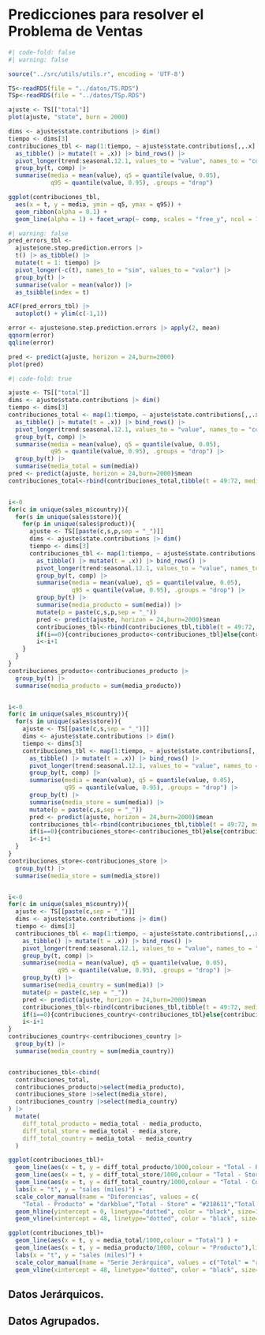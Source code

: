 
# Predicciones para resolver el Problema de Ventas

```r

#| code-fold: false
#| warning: false

source("../src/utils/utils.r", encoding = 'UTF-8')

```


```r
TS<-readRDS(file = "../datos/TS.RDS") 
TSp<-readRDS(file = "../datos/TSp.RDS") 
```

```r
ajuste <- TS[["total"]]
plot(ajuste, "state", burn = 2000)
```

```r
dims <- ajuste$state.contributions |> dim()
tiempo <- dims[3]
contribuciones_tbl <- map(1:tiempo, ~ ajuste$state.contributions[,,.x] |> 
  as_tibble() |> mutate(t = .x)) |> bind_rows() |> 
  pivot_longer(trend:seasonal.12.1, values_to = "value", names_to = "comp") |> 
  group_by(t, comp) |> 
  summarise(media = mean(value), q5 = quantile(value, 0.05),
            q95 = quantile(value, 0.95), .groups = "drop")

ggplot(contribuciones_tbl, 
  aes(x = t, y = media, ymin = q5, ymax = q95)) +
  geom_ribbon(alpha = 0.1) + 
  geom_line(alpha = 1) + facet_wrap(~ comp, scales = "free_y", ncol = 1)
```

```r
#| warning: false
pred_errors_tbl <- 
  ajuste$one.step.prediction.errors |> 
  t() |> as_tibble() |>
  mutate(t = 1: tiempo) |> 
  pivot_longer(-c(t), names_to = "sim", values_to = "valor") |> 
  group_by(t) |> 
  summarise(valor = mean(valor)) |> 
  as_tsibble(index = t)

ACF(pred_errors_tbl) |> 
  autoplot() + ylim(c(-1,1))
```

```r
error <- ajuste$one.step.prediction.errors |> apply(2, mean)
qqnorm(error)
qqline(error)
```


```r
pred <- predict(ajuste, horizon = 24,burn=2000)
plot(pred)
```



```r
#| code-fold: true

ajuste <- TS[["total"]]
dims <- ajuste$state.contributions |> dim()
tiempo <- dims[3]
contribuciones_total <- map(1:tiempo, ~ ajuste$state.contributions[,,.x] |> 
  as_tibble() |> mutate(t = .x)) |> bind_rows() |> 
  pivot_longer(trend:seasonal.12.1, values_to = "value", names_to = "comp") |> 
  group_by(t, comp) |> 
  summarise(media = mean(value), q5 = quantile(value, 0.05),
            q95 = quantile(value, 0.95), .groups = "drop") |>
  group_by(t) |>
  summarise(media_total = sum(media))
pred <- predict(ajuste, horizon = 24,burn=2000)$mean
contribuciones_total<-rbind(contribuciones_total,tibble(t = 49:72, media_total = pred))


i<-0
for(c in unique(sales_m$country)){
  for(s in unique(sales$store)){
    for(p in unique(sales$product)){
      ajuste <- TS[[paste(c,s,p,sep = "_")]]
      dims <- ajuste$state.contributions |> dim()
      tiempo <- dims[3]
      contribuciones_tbl <- map(1:tiempo, ~ ajuste$state.contributions[,,.x] |> 
        as_tibble() |> mutate(t = .x)) |> bind_rows() |> 
        pivot_longer(trend:seasonal.12.1, values_to = "value", names_to = "comp") |> 
        group_by(t, comp) |> 
        summarise(media = mean(value), q5 = quantile(value, 0.05),
                  q95 = quantile(value, 0.95), .groups = "drop") |>
        group_by(t) |>
        summarise(media_producto = sum(media)) |>
        mutate(p = paste(c,s,p,sep = "_"))
        pred <- predict(ajuste, horizon = 24,burn=2000)$mean
        contribuciones_tbl<-rbind(contribuciones_tbl,tibble(t = 49:72, media_producto = pred,p = paste(c,s,p,sep = "_")))
        if(i==0){contribuciones_producto<-contribuciones_tbl}else{contribuciones_producto<-rbind(contribuciones_producto,contribuciones_tbl)}
        i<-i+1
    }
  }
}
contribuciones_producto<-contribuciones_producto |>
  group_by(t) |>
  summarise(media_producto = sum(media_producto)) 


i<-0
for(c in unique(sales_m$country)){
  for(s in unique(sales$store)){
    ajuste <- TS[[paste(c,s,sep = "_")]]
    dims <- ajuste$state.contributions |> dim()
    tiempo <- dims[3]
    contribuciones_tbl <- map(1:tiempo, ~ ajuste$state.contributions[,,.x] |> 
      as_tibble() |> mutate(t = .x)) |> bind_rows() |> 
      pivot_longer(trend:seasonal.12.1, values_to = "value", names_to = "comp") |> 
      group_by(t, comp) |> 
      summarise(media = mean(value), q5 = quantile(value, 0.05),
                q95 = quantile(value, 0.95), .groups = "drop") |>
      group_by(t) |>
      summarise(media_store = sum(media)) |>
      mutate(p = paste(c,s,sep = "_"))
      pred <- predict(ajuste, horizon = 24,burn=2000)$mean
      contribuciones_tbl<-rbind(contribuciones_tbl,tibble(t = 49:72, media_store = pred,p = paste(c,s,sep = "_")))
      if(i==0){contribuciones_store<-contribuciones_tbl}else{contribuciones_store<-rbind(contribuciones_store,contribuciones_tbl)}
      i<-i+1
  }
}
contribuciones_store<-contribuciones_store |>
  group_by(t) |>
  summarise(media_store = sum(media_store)) 


i<-0
for(c in unique(sales_m$country)){
  ajuste <- TS[[paste(c,sep = "_")]]
  dims <- ajuste$state.contributions |> dim()
  tiempo <- dims[3]
  contribuciones_tbl <- map(1:tiempo, ~ ajuste$state.contributions[,,.x] |> 
    as_tibble() |> mutate(t = .x)) |> bind_rows() |> 
    pivot_longer(trend:seasonal.12.1, values_to = "value", names_to = "comp") |> 
    group_by(t, comp) |> 
    summarise(media = mean(value), q5 = quantile(value, 0.05),
              q95 = quantile(value, 0.95), .groups = "drop") |>
    group_by(t) |>
    summarise(media_country = sum(media)) |>
    mutate(p = paste(c,sep = "_"))
    pred <- predict(ajuste, horizon = 24,burn=2000)$mean
    contribuciones_tbl<-rbind(contribuciones_tbl,tibble(t = 49:72, media_country = pred,p = paste(c,sep = "_")))
    if(i==0){contribuciones_country<-contribuciones_tbl}else{contribuciones_country<-rbind(contribuciones_country,contribuciones_tbl)}
    i<-i+1
}
contribuciones_country<-contribuciones_country |>
  group_by(t) |>
  summarise(media_country = sum(media_country)) 


contribuciones_tbl<-cbind(
  contribuciones_total,
  contribuciones_producto|>select(media_producto),
  contribuciones_store |>select(media_store),
  contribuciones_country |>select(media_country)
) |>
  mutate(
    diff_total_producto = media_total - media_producto,
    diff_total_store = media_total - media_store,
    diff_total_country = media_total - media_country
  )
```

```r

ggplot(contribuciones_tbl)+ 
  geom_line(aes(x = t, y = diff_total_producto/1000,colour = "Total - Producto")) +
  geom_line(aes(x = t, y = diff_total_store/1000,colour = "Total - Store")) +
  geom_line(aes(x = t, y = diff_total_country/1000,colour = "Total - Country")) +
  labs(x = "t", y = "sales (miles)") +
  scale_color_manual(name = "Diferencias", values = c(
    "Total - Producto" = "darkblue","Total - Store" = "#218611","Total - Country" ="#77091b")) +
  geom_hline(yintercept = 0, linetype="dotted", color = "black", size=1.5) +
  geom_vline(xintercept = 48, linetype="dotted", color = "black", size=1.5)

```

```r

ggplot(contribuciones_tbl)+ 
  geom_line(aes(x = t, y = media_total/1000,colour = "Total") ) +
  geom_line(aes(x = t, y = media_producto/1000, colour = "Producto"),linetype = "dashed",size = 1) +
  labs(x = "t", y = "sales (miles)") +
  scale_color_manual(name = "Serie Jerárquica", values = c("Total" = "red", "Producto" = "darkblue")) + 
  geom_vline(xintercept = 48, linetype="dotted", color = "black", size=1.5)

```

## Datos Jerárquicos.



## Datos Agrupados.



